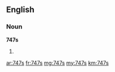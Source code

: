 ==English==

===Noun===
'''747s'''

# {{plural of|747}}

[[ar:747s]]
[[fr:747s]]
[[mg:747s]]
[[my:747s]]
[[km:747s]]